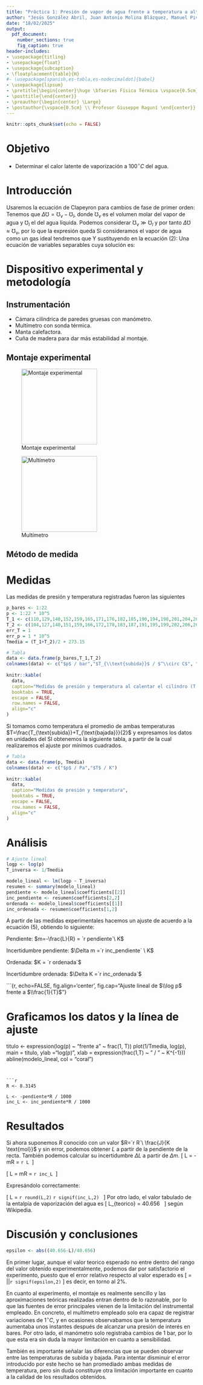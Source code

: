 ```yaml
---
title: "Práctica 1: Presión de vapor de agua frente a temperatura a altas presiones"
author: "Jesús González Abril, Juan Antonio Molina Blázquez, Manuel Pividal Otero"
date: "18/02/2025"
output: 
  pdf_document: 
    number_sections: true
    fig_caption: true
header-includes:
- \usepackage{titling}
- \usepackage{float}
- \usepackage{subcaption}
- \floatplacement{table}{H}
#- \usepackage[spanish,es-tabla,es-nodecimaldot]{babel}
- \usepackage{lipsum}
- \pretitle{\begin{center}\huge \bfseries Física Térmica \vspace{0.5cm} \\ \Large}
- \posttitle{\end{center}}
- \preauthor{\begin{center} \Large}
- \postauthor{\vspace{0.5cm} \\ Profesor Giuseppe Raguní \end{center}}
---
```


```r
knitr::opts_chunk$set(echo = FALSE)
```

# Objetivo

- Determinar el calor latente de vaporización a $100^{\circ} C$ del agua.

# Introducción

Usaremos la ecuación de Clapeyron para cambios de fase de primer orden:
\begin{align}
\frac{dp}{dT}=\frac{L}{T\Delta\mho}
\end{align}
Tenemos que $\Delta\mho=\mho_v-\mho_l$, donde $\mho_v$ es el volumen molar del vapor de agua y $\mho_l$ el del agua líquida. Podemos considerar $\mho_v \gg \mho_l$ y por tanto $\Delta\mho\approx\mho_v$, por lo que la expresión queda
\begin{align}
\frac{dp}{dT}=\frac{L}{T\mho_v}
\end{align}
Si consideramos el vapor de agua como un gas ideal tendremos que
\begin{align}
\mho_v=\frac{RT}{p}
\end{align}
Y sustituyendo en la ecuación (2):
\begin{align}
\frac{dp}{dT}=\frac{Lp}{RT^2}
\end{align}
Una ecuación de variables separables cuya solución es:
\begin{align}
\log p=-\frac{L}{RT}+K
\end{align}

\clearpage

# Dispositivo experimental y metodología

## Instrumentación

- Cámara cilíndrica de paredes gruesas con manómetro.
- Multímetro con sonda térmica.
- Manta calefactora.
- Cuña de madera para dar más estabilidad al montaje.

## Montaje experimental

![Montaje experimental](figuras/montaje.jpg){width="200"} 

![Multímetro](figuras/multimetro.jpg){width="200"} 

## Método de medida 

\begin{enumerate}
    \item Una vez el cilindro esté lleno de agua y situado sobre la manta calefactora, conectamos esta y dejamos que se caliente hasta los $100^\circ C$.
    \item A partir de ese momento empezamos a tomar medidas tanto de la presión medida por el manómetro como de la temperatura medida por el multímetro.
    \item Cuando la presión llegue a $22\  \text{bar}$ desconectamos la manta calefactora y según se va enfriando hasta volver a $1\ \text{bar}$ seguimos tomando medidas.
\end{enumerate}

# Medidas

Las medidas de presión y temperatura registradas fueron las siguientes
```r
p_bares <- 1:22
p <- 1:22 * 10^5
T_1 <- c(110,129,140,152,159,165,171,176,182,185,190,194,198,201,204,208,211,214,216,218,221,224)
T_2 <- c(104,127,140,151,159,166,172,178,183,187,191,195,199,202,206,209,211,213,217,219,221,224)
err_T = 1
err_p = 1 * 10^5
Tmedia = (T_1+T_2)/2 + 273.15

# Tabla
data <- data.frame(p_bares,T_1,T_2)
colnames(data) <- c("$p$ / bar","$T_{\\text{subida}}$ / $^\\circ C$", "$T_{\\text{bajada}}$ / $^\\circ C$")
  
knitr::kable(
  data,
  caption="Medidas de presión y temperatura al calentar el cilindro (T subida) y dejar que se enfríe (T bajada)",
  booktabs = TRUE,
  escape = FALSE,
  row.names = FALSE,
  align="c"
)
```

Si tomamos como temperatura el promedio de ambas temperaturas $T=\frac{T_{\text{subida}}+T_{\text{bajada}}}{2}$ y expresamos los datos en unidades del SI obtenemos la siguiente tabla, a partir de la cual realizaremos el ajuste por mínimos cuadrados.

```r
# Tabla
data <- data.frame(p, Tmedia)
colnames(data) <- c("$p$ / Pa","$T$ / K")
  
knitr::kable(
  data,
  caption="Medidas de presión y temperatura",
  booktabs = TRUE,
  escape = FALSE,
  row.names = FALSE,
  align="c"
)
```

\clearpage

# Análisis

```r
# Ajuste lineal
logp <- log(p)
T_inversa <- 1/Tmedia

modelo_lineal <- lm(logp ~ T_inversa)
resumen <- summary(modelo_lineal)
pendiente <- modelo_lineal$coefficients[[2]]
inc_pendiente <- resumen$coefficients[2,2]
ordenada <- modelo_lineal$coefficients[[1]]
inc_ordenada <- resumen$coefficients[1,2]
```
A partir de las medidas experimentales hacemos un ajuste de acuerdo a la ecuación (5), obtiendo lo siguiente:

Pendiente: $m=-\frac{L}{R} = `r pendiente`\ K$

Incertidumbre pendiente: $\Delta m =`r inc_pendiente` \ K$

Ordenada: $K = `r ordenada`$

Incertidumbre ordenada: $\Delta K =`r inc_ordenada`$


```{r, echo=FALSE, fig.align='center', fig.cap="Ajuste lineal de $\\log p$ frente a $\\frac{1}{T}$"}

# Graficamos los datos y la línea de ajuste

titulo <- expression(log(p) ~ "frente a" ~ frac(1, T))
plot(1/Tmedia, log(p), main = titulo, ylab ="log(p)", xlab = expression(frac(1,T) ~ " / " ~ K^{-1}))
abline(modelo_lineal, col = "coral")
```


```r
R <- 8.3145

L <- -pendiente*R / 1000
inc_L <- inc_pendiente*R / 1000

```

# Resultados

Si ahora suponemos $R$ conocido con un valor $R=`r R`\ \frac{J}{K \text{mol}}$ y sin error, podemos obtener $L$ a partir de la pendiente de la recta. También podemos calcular su incertidumbre $\Delta L$ a partir de $\Delta m$.
\[
L = -mR = `r L`\ \frac{kJ}{\text{mol}}
\]

\[
\Delta L = \Delta mR = `r inc_L`\ \frac{kJ}{\text{mol}}
\]

Expresándolo correctamente:

\[
L = `r round(L,2)` \pm `r signif(inc_L,2)` \ \frac{kJ}{\text{mol}}
\]
Por otro lado, el valor tabulado de la entalpía de vaporización del agua es
\[
L_{teorico} = 40.656 \ \frac{kJ}{\text{mol}}
\]
según Wikipedia.

# Discusión y conclusiones

```r
epsilon <- abs((40.656-L)/40.656)
```

En primer lugar, aunque el valor teorico esperado no entre dentro del rango del valor obtenido experimentalmente, podemos dar por satisfactorio el experimento, puesto que el error relativo respecto al valor esperado es
\[
\epsilon = |\frac{L_{teorico}-L}{L_{teorico}}|\approx `r signif(epsilon,2)`
\]
es decir, en torno al 2%.

En cuanto al experimento, el montaje es realmente sencillo y las aproximaciones teóricas realizadas entran dentro de lo razonable, por lo que las fuentes de error principales vienen de la limitación del instrumental empleado. En concreto, el multímetro empleado solo era capaz de registrar variaciones de $1^\circ C$, y en ocasiones observabamos que la temperatura aumentaba unos instantes después de alcanzar una presión de interés en bares. Por otro lado, el manómetro solo registraba cambios de $1\ \text{bar}$, por lo que esta era sin duda la mayor limitación en cuanto a sensibilidad.

También es importante señalar las diferencias que se pueden observar entre las temperaturas de subida y bajada. Para intentar disminuir el error introducido por este hecho se han promediado ambas medidas de temperatura, pero sin duda constituye otra limitación importante en cuanto a la calidad de los resultados obtenidos.




